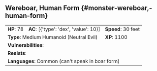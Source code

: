## Wereboar, Human Form {#monster-wereboar,-human-form}

```{=html}
<table class="table table-striped">
    <tbody>
        <tr>                    
            <td><b>HP</b>: 78</td>
            <td><b>AC</b>: [{'type': 'dex', 'value': 10}]</td>
            <td><b>Speed</b>: 30 feet</td>
        </tr>
        <tr>
            <td colspan="2"><b>Type</b>: Medium Humanoid (Neutral Evil)</td>
            <td><b>XP</b>: 1100</td>
        </tr>
        <tr>
            <td colspan="3"><b>Vulnerabilities</b>: </td>
        </tr>
        <tr>
            <td colspan="3"><b>Resists</b>: </td>
        </tr>
        <tr>
            <td colspan="3"><b>Languages</b>: Common (can't speak in boar form)</td>
        </tr>
    </tbody>
</table>
```